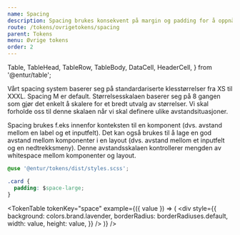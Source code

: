 ```yaml
---
name: Spacing
description: Spacing brukes konsekvent på margin og padding for å oppnå konsistens på tvers av komponenter og UI.
route: /tokens/ovrigetokens/spacing
parent: Tokens
menu: Øvrige tokens
order: 2
---
```


  Table,
  TableHead,
  TableRow,
  TableBody,
  DataCell,
  HeaderCell,
} from '@entur/table';

<PageHeader>

</PageHeader>

Vårt spacing system baserer seg på standardariserte klesstørrelser fra XS til XXXL.
Spacing M er default. Størrelsesskalaen baserer seg på 8 gangen som gjør det enkelt å skalere for et bredt utvalg av størrelser. Vi skal forholde oss til denne skalaen når vi skal definere ulike avstandsituasjoner.

Spacing brukes f.eks innenfor konteksten til en komponent (dvs. avstand mellom en label og et inputfelt).
Det kan også brukes til å lage en god avstand mellom komponenter i en layout (dvs. avstand mellom et inputfelt og en nedtrekksmeny). Denne avstandsskalaen kontrollerer mengden av whitespace mellom komponenter og layout.

```css
@use '@entur/tokens/dist/styles.scss';

.card {
  padding: $space-large;
}
```

<TokenTable
  tokenKey="space"
  example={({ value }) => (
    <div
      style={{
        background: colors.brand.lavender,
        borderRadius: borderRadiuses.default,
        width: value,
        height: value,
      }}
    />
  )}
/>








